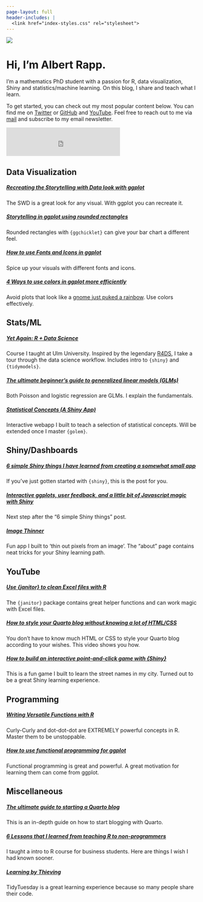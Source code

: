 ```yaml
---
page-layout: full
header-includes: |
  <link href="index-styles.css" rel="stylesheet">
---
```


::: {.grid}

::: {.g-col-12 .g-col-md-6 id='bio-pic'}
![](profile2.jpg)
:::

::: {.g-col-12 .g-col-md-6 id='about-me-text'}
# Hi, I'm Albert Rapp.
I'm a mathematics PhD student with a passion for R, data visualization, Shiny and statistics/machine learning. On this blog, I share and teach what I learn.

To get started, you can check out my most popular content below. You can find me on [Twitter](https://twitter.com/rappa753) or
[GitHub](https://github.com/AlbertRapp) and 
[YouTube](https://www.youtube.com/user/Alfrodo123). 
Feel free to reach out to me via [mail](mailto:blog@albert-rapp.de) and subscribe to my email newsletter.


<iframe id="beehiiv-form" src="https://embeds.beehiiv.com/9232d2a2-6e85-4beb-b8ed-1de94e9e4f01?slim=true" data-test-id="beehiiv-embed" frameborder="0" scrolling="no" style="margin: 0; border-radius: 0px !important; background-color: transparent; height: 75px"></iframe>
:::


::: {.g-col-12 .g-col-md-5 .g-start-md-2}
# Data Visualization

##### [Recreating the Storytelling with Data look with ggplot](posts/ggplot2-tips/10_recreating_swd_look/10_recreating_swd_look.html)
The SWD is a great look for any visual. With ggplot you can recreate it.

##### [Storytelling in ggplot using rounded rectangles](posts/ggplot2-tips/11_rounded_rectangles/11_rounded_rectangles.html)
Rounded rectangles with `{ggchicklet}` can give your bar chart a different feel. 

##### [How to use Fonts and Icons in ggplot](posts/ggplot2-tips/08_fonts_and_icons/08_fonts_and_icons.html)
Spice up your visuals with different fonts and icons.

##### [4 Ways to use colors in ggplot more efficiently](posts/ggplot2-tips/07_four_ways_colors_more_efficiently/07_four_ways_colors_more_efficiently.html)
Avoid plots that look like a [gnome just puked a rainbow](https://giphy.com/gifs/gravity-falls-i-couldnt-put-it-up-last-night---because-either-id-flip-out-and-wosNsGaxczbIA). Use colors effectively.


:::

::: {.g-col-12 .g-col-md-5}
# Stats/ML

##### [Yet Again: R + Data Science](https://yards.albert-rapp.de/)
Course I taught at Ulm University. Inspired by the legendary [R4DS](https://r4ds.had.co.nz/), I take a tour through the data science workflow. Includes intro to `{shiny}` and `{tidymodels}`.

##### [The ultimate beginner's guide to generalized linear models (GLMs)](posts/14_GLMs/14_GLMS.qmd)
Both Poisson and logistic regression are GLMs. I explain the fundamentals.

##### [Statistical Concepts (A Shiny App)](https://rappa.shinyapps.io/estimator-variance/)
Interactive webapp I built to teach a selection of statistical concepts. Will be extended once I master `{golem}`.

:::

::: {.g-col-12 .g-col-md-5 .g-start-md-2}
# Shiny/Dashboards

##### [6 simple Shiny things I have learned from creating a somewhat small app](posts/06_shiny_app_learnings/06_shiny_app_learnings.html)
If you've just gotten started with `{shiny}`, this is the post for you.

##### [Interactive ggplots, user feedback, and a little bit of Javascript magic with Shiny](posts/08_drawing_ggplot_interactively/08_drawing_ggplot_interactively.html)
Next step after the "6 simple Shiny things" post.

##### [Image Thinner](https://rappa.shinyapps.io/image_thinner/)
Fun app I built to 'thin out pixels from an image'. The "about" page contains neat tricks for your Shiny learning path.
:::

::: {.g-col-12 .g-col-md-5}
# YouTube

##### [Use {janitor} to clean Excel files with R](https://www.youtube.com/watch?v=AKPvlNWZBEQ)
The `{janitor}` package contains great helper functions and can work magic with Excel files.

##### [How to style your Quarto blog without knowing a lot of HTML/CSS](https://www.youtube.com/watch?v=ErRX8plZpQE&t=836s)
You don't have to know much HTML or CSS to style your Quarto blog according to your wishes. This video shows you how.

##### [How to build an interactive point-and-click game with {Shiny}](https://www.youtube.com/watch?v=4-6jDDCADvU&t=399s)
This is a fun game I built to learn the street names in my city. Turned out to be a great Shiny learning experience.

:::

::: {.g-col-12 .g-col-md-5 .g-start-md-2}
# Programming

##### [Writing Versatile Functions with R](posts/03_writing_versatile_fcts/03_writing_versatile_fcts.html)
Curly-Curly and dot-dot-dot are EXTREMELY powerful concepts in R. Master them to be unstoppable.

##### [How to use functional programming for ggplot](posts/ggplot2-tips/09_functional_programming_ggplot/09_functional_programming_ggplot.html)
Functional programming is great and powerful. A great motivation for learning them can come from ggplot.
:::



::: {.g-col-12 .g-col-md-5}
# Miscellaneous

##### [The ultimate guide to starting a Quarto blog](posts/13_quarto_blog_writing_guide/13_quarto_blog_writing_guide.html)
This is an in-depth guide on how to start blogging with Quarto.


##### [6 Lessons that I learned from teaching R to non-programmers](posts/10_lessons_learned_teaching_nonprogrammers/10_lessons_learned_teaching_nonprogrammers.html)
I taught a intro to R course for business students. Here are things I wish I had known sooner.

##### [Learning by Thieving](posts/ggplot2-tips/06_learning_by_thieving/06_learning_by_thieving.html)
TidyTuesday is a great learning experience because so many people share their code.

:::

:::